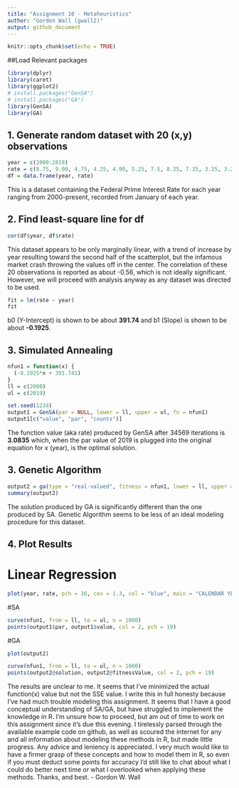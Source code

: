 ---
title: "Assignment 10 - Metaheuristics"
author: "Gordon Wall (gwall2)"
output: github_document
---

```{r setup, include=FALSE}
knitr::opts_chunk$set(echo = TRUE)
```

##Load Relevant packages
```{r}
library(dplyr)
library(caret)
library(ggplot2)
# install.packages("GenSA")
# install.packages("GA")
library(GenSA)
library(GA)
```

## 1. Generate random dataset with 20 (x,y) observations
```{r}
year = c(2000:2019)
rate = c(8.75, 9.00, 4.75, 4.25, 4.00, 5.25, 7.5, 8.25, 7.25, 3.25, 3.25, 3.25, 3.25, 3.25, 3.25, 3.25, 3.5, 3.75, 4.5, 5.5)
df = data.frame(year, rate)
```
This is a dataset containing the Federal Prime Interest Rate for each year ranging from 2000-present, recorded from January of each year.

## 2. Find least-square line for df
```{r}
cor(df$year, df$rate)
```
This dataset appears to be only marginally linear, with a trend of increase by year resulting toward the second half of the scatterplot, but the infamous market crash throwing the values off in the center. The correlation of these 20 observations is reported as about -0.56, which is not ideally significant. However, we will proceed with analysis anyway as any dataset was directed to be used.

```{r}
fit = lm(rate ~ year)
fit
```
b0 (Y-Intercept) is shown to be about **391.74** and b1 (Slope) is shown to be about **-0.1925**.

## 3. Simulated Annealing
```{r}
nfun1 = function(x) {
  (-0.1925*x + 391.741)
}
ll = c(2000)
ul = c(2019)
```

```{r}
set.seed(1234)
output1 = GenSA(par = NULL, lower = ll, upper = ul, fn = nfun1)
output1[c("value", "par", "counts")]
```
The function value (aka rate) produced by GenSA after 34569 iterations is **3.0835** which, when the par value of 2019 is plugged into the original equation for x (year), is the optimal solution.

## 3. Genetic Algorithm
```{r}
output2 = ga(type = "real-valued", fitness = nfun1, lower = ll, upper = ul)
summary(output2)
```
The solution produced by GA is significantly different than the one produced by SA. Genetic Algorithm seems to be less of an ideal modeling procedure for this dataset.

## 4. Plot Results
# Linear Regression
```{r}
plot(year, rate, pch = 16, cex = 1.3, col = "blue", main = "CALENDAR YEAR VS. FED PRIME RATE", xlab= "YEAR", ylab = "INTEREST RATE", abline(fit))
```

#SA
```{r}
curve(nfun1, from = ll, to = ul, n = 1000)
points(output1$par, output1$value, col = 2, pch = 19)
```

#GA
```{r}
plot(output2)
```
```{r}
curve(nfun1, from = ll, to = ul, n = 1000)
points(output2@solution, output2@fitnessValue, col = 2, pch = 19)
```
The results are unclear to me. It seems that I've minimized the actual function(x) value but not the SSE value. I write this in full honesty because I've had much trouble modeling this assignment. It seems that I have a good conceptual understanding of SA/GA, but have struggled to implement the knowledge in R. I'm unsure how to proceed, but am out of time to work on this assignment since it's due this evening. I tirelessly parsed through the available example code on github, as well as scoured the internet for any and all information about modeling these methods in R, but made little progress. Any advice and leniency is appreciated. I very much would like to have a firmer grasp of these concepts and how to model them in R, so even if you must deduct some points for accuracy I'd still like to chat about what I could do better next time or what I overlooked when applying these methods. Thanks, and best. - Gordon W. Wall
